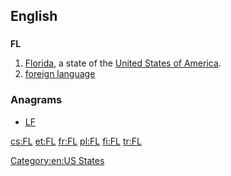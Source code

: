 ==English==

==={{abbreviation}}===
'''FL'''

# [[Florida]], a state of the [[United States of America]].
# [[foreign language]]

===Anagrams===
* [[LF#English|LF]]


[[Category:en:US States]]

[[cs:FL]]
[[et:FL]]
[[fr:FL]]
[[pl:FL]]
[[fi:FL]]
[[tr:FL]]